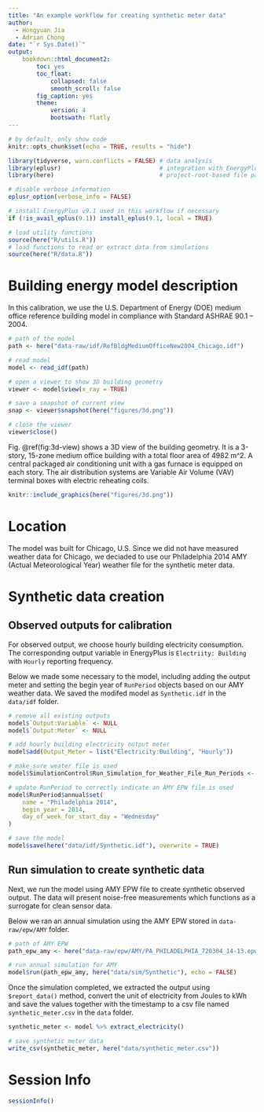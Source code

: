 ```yaml
---
title: "An example workflow for creating synthetic meter data"
author:
  - Hongyuan Jia
  - Adrian Chong
date: "`r Sys.Date()`"
output:
    bookdown::html_document2:
        toc: yes
        toc_float:
            collapsed: false
            smooth_scroll: false
        fig_caption: yes
        theme:
            version: 4
            bootswath: flatly
---
```


```r
# by default, only show code
knitr::opts_chunk$set(echo = TRUE, results = "hide")

library(tidyverse, warn.conflicts = FALSE) # data analysis
library(eplusr)                            # integration with EnergyPlus
library(here)                              # project-root-based file path

# disable verbose information
eplusr_option(verbose_info = FALSE)

# install EnergyPlus v9.1 used in this workflow if necessary
if (!is_avail_eplus(9.1)) install_eplus(9.1, local = TRUE)

# load utility functions
source(here("R/utils.R"))
# load functions to read or extract data from simulations
source(here("R/data.R"))
```

# Building energy model description

In this calibration, we use the U.S. Department of Energy (DOE) medium office
reference building model in compliance with Standard ASHRAE 90.1 – 2004.

```r
# path of the model
path <- here("data-raw/idf/RefBldgMediumOfficeNew2004_Chicago.idf")

# read model
model <- read_idf(path)
```

```r
# open a viewer to show 3D building geometry
viewer <- model$view(x_ray = TRUE)

# save a snapshot of current view
snap <- viewer$snapshot(here("figures/3d.png"))

# close the viewer
viewer$close()
```

Fig. \@ref(fig:3d-view) shows a 3D view of the building geometry. It is a
3-story, 15-zone medium office building with a total floor area of 4982 m^2. A
central packaged air conditioning unit with a gas furnace is equipped on each
story. The air distribution systems are Variable Air Volume (VAV) terminal boxes
with electric reheating coils.

```r
knitr::include_graphics(here("figures/3d.png"))
```

# Location

The model was built for Chicago, U.S. Since we did not have measured weather
data for Chicago, we deciaded to use our Philadelphia 2014 AMY (Actual
Meteorological Year) weather file for the synthetic meter data.

# Synthetic data creation

## Observed outputs for calibration

For observed output, we choose hourly building electricity consumption. The
corresponding output variable in EnergyPlus is `Electriity: Building` with
`Hourly` reporting frequency.

Below we made some necessary to the model, including adding the output meter and
setting the begin year of `RunPeriod` objects based on our AMY weather data. We
saved the modifed model as `Synthetic.idf` in the `data/idf` folder.

```r
# remove all existing outputs
model$`Output:Variable` <- NULL
model$`Output:Meter` <- NULL

# add hourly building electricity output meter
model$add(Output_Meter = list("Electricity:Building", "Hourly"))

# make sure weater file is used
model$SimulationControl$Run_Simulation_for_Weather_File_Run_Periods <- "Yes"

# update RunPeriod to correctly indicate an AMY EPW file is used
model$RunPeriod$annual$set(
    name = "Philadelphia 2014",
    begin_year = 2014,
    day_of_week_for_start_day = "Wednesday"
)

# save the model
model$save(here("data/idf/Synthetic.idf"), overwrite = TRUE)
```

## Run simulation to create synthetic data

Next, we run the model using AMY EPW file to create synthetic observed output.
The data will present noise-free measurements which functions as a surrogate for
clean sensor data.

Below we ran an annual simulation using the AMY EPW stored in
`data-raw/epw/AMY` folder.

```r
# path of AMY EPW
path_epw_amy <- here("data-raw/epw/AMY/PA_PHILADELPHIA_720304_14-13.epw")

# run annual simulation for AMY
model$run(path_epw_amy, here("data/sim/Synthetic"), echo = FALSE)
```

Once the simulation completed, we extracted the output using `$report_data()`
method, convert the unit of electricity from Joules to kWh and save the values
together with the timestamp to a csv file named `synthetic_meter.csv` in the
`data` folder.

```r
synthetic_meter <- model %>% extract_electricity()

# save synthetic meter data
write_csv(synthetic_meter, here("data/synthetic_meter.csv"))
```

# Session Info

```r
sessionInfo()
```
